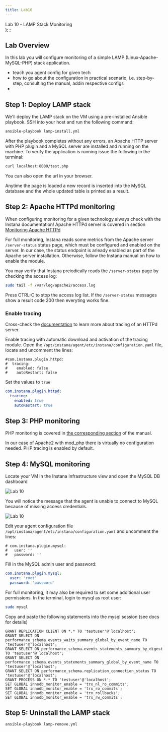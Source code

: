 ```yaml
---
title: Lab10
---
```

  <span>
    Lab 10 - LAMP Stack Monitoring <br />
  </span>
);
;

## Lab Overview

In this lab you will configure monitoring of a simple LAMP (Linux-Apache-MySQL-PHP) stack application. 

- teach you agent config for given tech
- how to go about the configuration in practical scenario, i.e. step-by-step, consulting the manual, addin respective configs
-

## Step 1: Deploy LAMP stack

We'll deploy the LAMP stack on the VM using a pre-installed Ansible playbook. SSH into your host and run the following command:

```sh
ansible-playbook lamp-install.yml
```

After the playbook completes without any errors, an Apache HTTP server with PHP plugin and a MySQL server are installed and running on the machine. To verify the application is running issue the following in the terminal:

```sh
curl localhost:8000/test.php
```

You can also open the url in your browser.

Anytime the page is loaded a new record is inserted into the MySQL database and the whole updated table is printed as a result.

## Step 2: Apache HTTPd monitoring

When configuring monitoring for a given technology always check with the Instana documentation! Apache HTTPd server is covered in section [Monitoring Apache HTTPd](https://www.ibm.com/docs/en/instana-observability/current?topic=technologies-monitoring-apache-httpd)

For full monitoring, Instana reads some metrics from the Apache server `/server-status` status page, which must be configured and enabled on the server. In our case, the status endpoint is arleady enabled as part of the Apache server installation. Otherwise, follow the Instana manual on how to enable the module.

You may verify that Instana preiodically reads the `/server-status` page by checking the access log: 

```sh
sudo tail -f /var/log/apache2/access.log
```

Press CTRL-C to stop the access log list. If the `/server-status` messages show a result code 200 then everyting works fine.

### Enable tracing

Cross-check the [documentation](https://www.ibm.com/docs/en/instana-observability/current?topic=technologies-monitoring-apache-httpd#enable-tracing) to learn more about tracing of an HTTPd server.

Enable tracing with automatic download and activation of the tracing module. Open the `/opt/instana/agent/etc/instana/configuration.yaml` file, locate and uncomment the lines:

```
#com.instana.plugin.httpd:
#  tracing:
#    enabled: false
#    autoRestart: false
```

Set the values to `true`
```yaml
com.instana.plugin.httpd:
  tracing:
    enabled: true
    autoRestart: true
```

## Step 3: PHP monitoring

PHP monitoring is covered in [the corresponding section](https://www.ibm.com/docs/en/instana-observability/current?topic=technologies-monitoring-php) of the manual.

In our case of Apache2 with mod_php there is virtually no configuration needed. PHP tracing is enabled by default.


## Step 4: MySQL monitoring

Locate your VM in the Instana Infrastructure view and open the MySQL DB dashboard

![Lab 10](images/lab10.1.png)

You will notice the message that the agent is unable to connect to MySQL because of missing access credentials.

![Lab 10](images/lab10.2.png)

Edit your agent configuration file `/opt/instana/agent/etc/instana/configuration.yaml` and uncomment the lines:
```
# com.instana.plugin.mysql:
#   user: ''
#   password: ''
```

Fill in the MySQL admin user and password:
```yaml
com.instana.plugin.mysql:
  user: 'root'
  password: 'password'
```

For full monitoring, it may also be required to set some additional user permissions. In the terminal, login to mysql as root user:
```sh
sudo mysql
```

Copy and paste the following statements into the mysql session (see docs for details)
```
GRANT REPLICATION CLIENT ON *.* TO 'testuser'@'localhost';
GRANT SELECT ON performance_schema.events_waits_summary_global_by_event_name TO 'testuser'@'localhost';
GRANT SELECT ON performance_schema.events_statements_summary_by_digest TO 'testuser'@'localhost';
GRANT SELECT ON performance_schema.events_statements_summary_global_by_event_name TO 'testuser'@'localhost';
GRANT SELECT ON performance_schema.replication_connection_status TO 'testuser'@'localhost';
GRANT PROCESS ON *.* TO 'testuser'@'localhost';
SET GLOBAL innodb_monitor_enable = 'trx_nl_ro_commits';
SET GLOBAL innodb_monitor_enable = 'trx_ro_commits';
SET GLOBAL innodb_monitor_enable = 'trx_rollbacks';
SET GLOBAL innodb_monitor_enable = 'trx_rw_commits';
```

## Step 5: Uninstall the LAMP stack

```sh
ansible-playbook lamp-remove.yml
```
